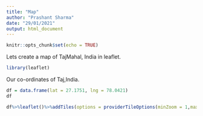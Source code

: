 ---
title: "Map"
author: "Prashant Sharma"
date: "29/01/2021"
output: html_document
---

```{r setup, include=FALSE}
knitr::opts_chunk$set(echo = TRUE)
```

Lets create a map of TajMahal, India in leaflet.

```{r}
library(leaflet)

```
Our co-ordinates of Taj,India.
```{r}

df = data.frame(lat = 27.1751, lng = 78.0421)
df
```
```{r}
df%>%leaflet()%>%addTiles(options = providerTileOptions(minZoom = 1,maxZoom = 50))%>%addMarkers(popup = "Taj Mahal ")
```

